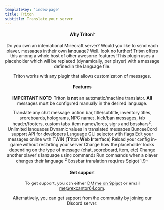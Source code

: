 ```yaml
---
templateKey: 'index-page'
title: Triton
subtitle: Translate your server
---
```



<Header currentPage='Home' />

<Splash
  title={props.pageContext.frontmatter.title}
  subtitle={props.pageContext.frontmatter.subtitle}
/>

<Container>

#### Why Triton?

Do you own an international Minecraft server? Would you like to send each player, messages in their own language?
Well, look no further! Triton offers this among a whole host of other awesome features! This plugin uses a placeholder which will be replaced (dynamically, per player) with a message defined in the language file.

Triton works with any plugin that allows customization of messages.

#### Features

**IMPORTANT NOTE:** Triton is **not** an automatic/machine translator. **All** messages must be configured manually in the desired language.

<FeatureItem>
  Translate any chat message, action bar, title/subtitle, inventory titles, scoreboards, holograms,
  NPC names, kick/ban messages, tab header/footers, custom tabs, item names/lores, signs and
  bossbars<sup>2</sup>.
</FeatureItem>
<FeatureItem>Unlimited languages</FeatureItem>
<FeatureItem>Dynamic values in translated messages</FeatureItem>
<FeatureItem>BungeeCord support</FeatureItem>
<FeatureItem>API for developers</FeatureItem>
<FeatureItem>Language GUI selector with flags</FeatureItem>
<FeatureItem>Edit your messages online with TWIN (<strong>T</strong>riton <strong>W</strong>eb <strong>In</strong>terface)</FeatureItem>
<FeatureItem>Reload your config in-game without restarting your server</FeatureItem>
<FeatureItem>Change how the placeholder looks depending on the type of message (chat, scoreboard, item, etc)</FeatureItem>
<FeatureItem>Change another player's language using commands</FeatureItem>
<FeatureItem>Run commands when a player changes their language</FeatureItem>

<Typography variant='caption'>
  <sup>2</sup> Bossbar translation requires Spigot 1.9+
</Typography>

#### Get support

To get support, you can either [DM me on Spigot](https://www.spigotmc.org/members/rexcantor64.165436/) or email [me@rexcantor64.com](mailto:me@rexcantor64.com).

Alternatively, you can get support from the community by joining our Discord server:

<DiscordEmbed />

</Container>

